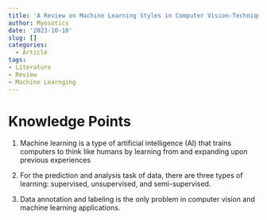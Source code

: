 ```yaml
---
title: 'A Review on Machine Learning Styles in Computer Vision-Techniques and Future Directions'
author: Myosotics
date: '2023-10-10'
slug: []
categories:
  - Article
tags: 
- Literature
- Review
- Machine Learnging
---
```


# Knowledge Points

1. Machine learning is a type of artificial intelligence (AI) that
trains computers to think like humans by learning from and
expanding upon previous experiences

2. For the prediction and analysis task of data, there are
three types of learning: supervised, unsupervised, and semi-supervised.

3. Data annotation and labeling is
the only problem in computer vision and machine learning
applications.